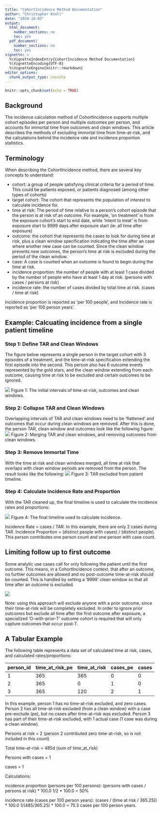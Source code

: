 ```yaml
---
title: "CohortIncidence Method Documentation"
author: "Christopher Knoll"
date: "2024-10-03"
output:
  html_document:
    number_sections: no
    toc: yes
  pdf_document:
    number_sections: no
    toc: yes
vignette: >
  %\VignetteIndexEntry{CohortIncidence Method Documentation}
  %\VignetteEncoding{UTF-8}
  %\VignetteEngine{knitr::rmarkdown}
editor_options: 
  chunk_output_type: console
---
```


```r
knitr::opts_chunk$set(echo = TRUE)
```

## Background

The incidence calculation method of CohortIncidence supports multiple cohort episodes per person and multiple outcomes per person, and accounts for immortal time from outcomes and clean windows.  This article describes the methods of excluding immortal time from time-at-risk, and the calculations behind the incidence rate and incidence proportion statistics.


## Terminology

When describing the CohortIncidence method, there are several key concepts to understand:

- cohort: a group of people satisfying clinical criteria for a period of time. This could be patients exposed, or patients diagnosed (among other types of cohorts)
- target cohort: The cohort that represents the population of interest to calculate incidence for.
- time at risk: The period of time relative to a person's cohort episode that the person is at risk of an outcome. For example, 'on treatment' is from the exposure cohort's start to end date, while 'intent to treat' is from exposure start to 9999 days after exposure start (ie: all time after exposure)
- outcome: the cohort that represents the cases to look for during time at risk, plus a clean window specification indicating the time after an case where another new case can be counted.  Since the clean window prevents new outcomes, the person's time at risk is excluded during the period of the clean window.
- case:  A case is counted when an outcome is found to begin during the time at risk.
- incidence proportion:  the number of people with at least 1 case divided by the number of people who have at least 1 day at risk. (persons with cases / persons at risk)
- incidence rate: the number of cases divided by total time at risk.  (cases / time at risk)

Incidence proportion is reported as 'per 100 people', and Incidence rate is reported as 'per 100 person years'.

## Example: Calcuating incidence from a single patient timeline

### Step 1: Define TAR and Clean Windows

The figure below represents a single person in the target cohort with 3 episodes of a treatment, and the time-at-risk specification extending the first episode into the second.   This person also has 6 outcome events represented by the gold stars, and the clean window extending from each outcome, causing time at risk to be excluded and certain outcomes to be ignored.

![](../man/figures/example1_s1.png)
Figure 1: The initial intervals of time-at-risk, outcomes and clean windows.

### Step 2: Collapse TAR and Clean Windows

Overlapping intervals of TAR and clean windows need to be 'flattened' and outcomes that occur during clean windows are removed.  After this is done, the person TAR, clean window and outcomes look like the following figure: 
![](../man/figures/example1_s2.png)
Figure 2: Merging TAR and clean windows, and removing outcomes from clean windows.

### Step 3: Remove Immortal Time

With the time at risk and clean windows merged, all time at risk that overlaps with clean window periods are removed from the person.  The result looks like the following:
![](../man/figures/example1_s3.png)
Figure 3: TAR excluded from patient timeline.

### Step 4: Calculate Incidence Rate and Proportion

With the TAR cleaned up, the final timeline is used to calculate the incidence rates and proportions:

![](../man/figures/example1_s4.png)
Figure 4: The final timeline used to calculate incidence.

Incidence Rate = cases / TAR.  In this example, there are only 2 cases during TAR.
Incidence Proportion = (distinct people with cases) / (distinct people).  This person contributes one person count and one person with case count.

## Limiting follow up to first outcome

Some analytic use cases call for only following the patient until the first outcome.  This means, in a CohortIncidence context, that after an outcome, no further outcomes are allowed and no post-outcome time-at-risk should be counted.  This is handled by setting a '9999' clean window so that all time after an outcome is excluded.

![](../man/figures/first-outcome.png)

Note: using this approach will exclude anyone with a prior outcome, since their time-at-risk will be completely excluded.  In order to ignore prior outcomes but exclude all time after the first outcome after exposure, a specialized 'O-with-prior-T' outcome cohort is required that will only capture outcomes that occur post-T.

##  A Tabular Example

The following table represents a data set of calculated time at risk, cases, and calculated rates/proportions:

| person_id | time_at_risk_pe | time_at_risk | cases_pe | cases |
|-----------|-----------------|--------------|----------|-------|
|     1     |       365       |      365     |    0     |   0   |
|     2     |       365       |       0      |    1     |   0   |
|     3     |       365       |      120     |    2     |   1   |

In this example, person 1 has no time-at-risk excluded, and zero cases.  Person 2 has all time-at-risk excluded (from a clean window) with a case pre-exclude (pe), but no cases after time-at-risk was excluded.  Person 3 has part of their time-at-risk excluded, with 1 actual case (1 case was during a clean window).

Persons at risk = 2 (person 2 contributed zero time-at-risk, so is not included in this count)

Total time-at-risk = 485d (sum of time_at_risk)

Persons with cases = 1

cases = 1

Calculations:

incidence proportion (persons per 100 persons): (persons with cases / persons at risk) * 100.0
1/2 * 100.0 = 50%

incidence rate (cases per 100 person years): (cases / (time at risk / 365.25)) * 100.0 
1/(485/365.25) * 100.0 = 75.3 cases per 100 person years.

